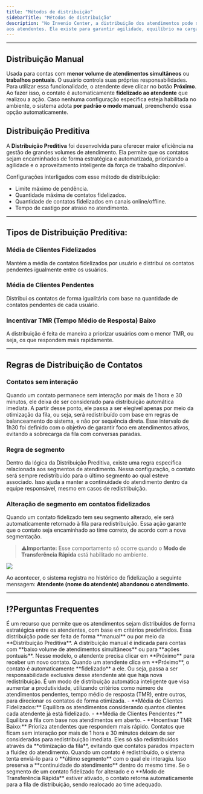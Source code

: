 ```yaml
---
title: "Métodos de distribuição"
sidebarTitle: "Métodos de distribuição"
description: "No Invenio Center, a distribuição dos atendimentos pode ser feita de maneira ***manual*** ou ***automática***. É uma funcionalidade que organiza a forma como os contatos são encaminhados 
aos atendentes. Ela existe para garantir agilidade, equilíbrio na carga de trabalho da equipe e eficiência no tempo de resposta, adaptando-se tanto a operações simples quanto a estruturas mais complexas."
---
```

---
## Distribuição Manual

Usada para contas com **menor volume de atendimentos simultâneos** ou **trabalhos pontuais**. O usuário controla suas próprias responsabilidades.
Para utilizar essa funcionalidade, o atendente deve clicar no botão **Próximo**. Ao fazer isso, o contato é automaticamente **fidelizado ao atendente** que realizou a ação.
Caso nenhuma configuração específica esteja habilitada no ambiente, o sistema adota **por padrão o modo manual**, preenchendo essa opção automaticamente.

## Distribuição Preditiva
A **Distribuição Preditiva** foi desenvolvida para oferecer maior eficiência na gestão de grandes volumes de atendimento. Ela permite que os contatos sejam encaminhados de forma estratégica e automatizada, priorizando a agilidade e o aproveitamento inteligente da força de trabalho disponível. 

Configurações interligados com esse método de distribuição:

-	Limite máximo de pendência.
-	Quantidade máxima de contatos fidelizados.
-	Quantidade de contatos fidelizados em canais online/offline.
-	Tempo de castigo por atraso no atendimento.

---
## Tipos de Distribuição Preditiva:

### Média de Clientes Fidelizados

 Mantém a média de contatos fidelizados por usuário e distribui os contatos pendentes igualmente entre os usuários.

###	Média de Clientes Pendentes

 Distribui os contatos de forma igualitária com base na quantidade de contatos pendentes de cada usuário.

###	Incentivar TMR (Tempo Médio de Resposta) Baixo

 A distribuição é feita de maneira a priorizar usuários com o menor TMR, ou seja, os que respondem mais rapidamente.

---
## Regras de Distribuição de Contatos

### Contatos sem interação
Quando um contato permanece sem interação por mais de 1 hora e 30 minutos, ele deixa de ser considerado para distribuição automática imediata. A partir desse ponto, ele passa a ser elegível
apenas por meio da otimização da fila, ou seja, será redistribuído com base em regras de balanceamento do sistema, e não por sequência direta.
Esse intervalo de 1h30 foi definido com o objetivo de garantir foco em atendimentos ativos, evitando a sobrecarga da fila com conversas paradas.

### Regra de segmento
Dentro da lógica da Distribuição Preditiva, existe uma regra específica relacionada aos segmentos de atendimento. Nessa configuração, o contato será sempre redistribuído para o último segmento ao qual esteve associado. Isso ajuda a manter a 
continuidade do atendimento dentro da equipe responsável, mesmo em casos de redistribuição.

### Alteração de segmento em contatos fidelizados
Quando um contato fidelizado tem seu segmento alterado, ele será automaticamente retornado à fila para redistribuição. Essa ação garante que o contato 
seja encaminhado ao time correto, de acordo com a nova segmentação.

>⚠️**Importante:** Esse comportamento só ocorre quando o **Modo de Transferência Rápida** está habilitado no ambiente.

<img src="https://robbublob.blob.core.windows.net/docs/InvenioLive/img2distribuicao.png" />

Ao acontecer, o sistema registra no histórico de fidelização a seguinte mensagem:
**Atendente (nome do atendente) abandonou o atendimento.**

---

## ⁉️Perguntas Frequentes

<AccordionGroup>
  <Accordion title="O que é distribuição automática de atendimentos?">
    É um recurso que permite que os atendimentos sejam distribuídos de forma estratégica entre os atendentes, com base em critérios predefinidos. Essa distribuição pode ser feita de forma **manual** ou por meio da **Distribuição Preditiva**.
  </Accordion>
  <Accordion title="Quando devo usar a distribuição manual?">
    A distribuição manual é indicada para contas com **baixo volume de atendimentos simultâneos** ou para **ações pontuais**. Nesse modelo, o atendente precisa clicar em **Próximo** para receber um novo contato.
  </Accordion>
  <Accordion title="Como funciona a fidelização de contatos na distribuição manual?">
    Quando um atendente clica em **Próximo**, o contato é automaticamente **fidelizado** a ele. Ou seja, passa a ser responsabilidade exclusiva desse atendente até que haja nova redistribuição.
  </Accordion>
  <Accordion title="O que é Distribuição Preditiva?">
    É um modo de distribuição automática inteligente que visa aumentar a produtividade, utilizando critérios como número de atendimentos pendentes, tempo médio de resposta (TMR), entre outros, para direcionar os contatos de forma otimizada.
  </Accordion>
  <Accordion title="Quais são os tipos de Distribuição Preditiva disponíveis?">
    - **Média de Clientes Fidelizados:** Equilibra os atendimentos considerando quantos clientes cada atendente já está fidelizado.  
    - **Média de Clientes Pendentes:** Equilibra a fila com base nos atendimentos em aberto.  
    - **Incentivar TMR Baixo:** Prioriza atendentes que respondem mais rápido.
  </Accordion>
  <Accordion title="O que acontece com contatos sem interação por mais de 1h30?">
    Contatos que ficam sem interação por mais de 1 hora e 30 minutos deixam de ser considerados para redistribuição imediata. Eles só são redistribuídos através da **otimização da fila**, evitando que contatos parados impactem a fluidez do atendimento.
  </Accordion>
  <Accordion title="Como funciona a regra de segmento na redistribuição de contatos?">
    Quando um contato é redistribuído, o sistema tenta enviá-lo para o **último segmento** com o qual ele interagiu. Isso preserva a **continuidade do atendimento** dentro do mesmo time.
  </Accordion>
  <Accordion title="O que acontece se o segmento de um contato fidelizado for alterado?">
    Se o segmento de um contato fidelizado for alterado e o **Modo de Transferência Rápida** estiver ativado, o contato retorna automaticamente para a fila de distribuição, sendo realocado ao time adequado.
  </Accordion>
</AccordionGroup>

